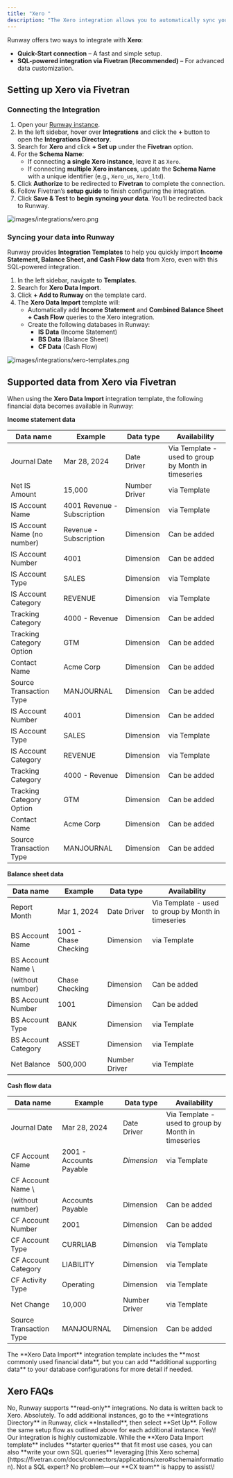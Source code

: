 ```yaml
---
title: "Xero "
description: "The Xero integration allows you to automatically sync your financial data with Runway, eliminating manual data entry and ensuring your actuals stay up to date. With this connection, your financial models will always reflect the latest numbers from Xero."
---
```


Runway offers two ways to integrate with **Xero**:

- **Quick-Start connection** – A fast and simple setup.
- **SQL-powered integration via Fivetran (Recommended)** – For advanced data customization.

## Setting up Xero via Fivetran

### **Connecting the Integration**

1. Open your [Runway instance](https://app.runway.com/).
2. In the left sidebar, hover over **Integrations** and click the **+** button to open the **Integrations Directory**.
3. Search for **Xero** and click **\+ Set up** under the **Fivetran** option.
4. For the **Schema Name**:
   - If connecting **a single Xero instance**, leave it as `Xero`.
   - If connecting **multiple Xero instances**, update the **Schema Name** with a unique identifier (e.g., `Xero_us`, `Xero_ltd`).
5. Click **Authorize** to be redirected to **Fivetran** to complete the connection.
6. Follow Fivetran’s **setup guide** to finish configuring the integration.
7. Click **Save & Test** to **begin syncing your data**. You’ll be redirected back to Runway.

![images/integrations/xero.png](/images/integrations/xero.png)

### **Syncing your data into Runway**

Runway provides **Integration Templates** to help you quickly import **Income Statement, Balance Sheet, and Cash Flow data** from Xero, even with this SQL-powered integration.

1. In the left sidebar, navigate to **Templates**.
2. Search for **Xero Data Import**.
3. Click **\+ Add to Runway** on the template card.
4. The **Xero Data Import** template will:
   - Automatically add **Income Statement** and **Combined Balance Sheet + Cash Flow** queries to the Xero integration.
   - Create the following databases in Runway:
     - **IS Data** (Income Statement)
     - **BS Data** (Balance Sheet)
     - **CF Data** (Cash Flow)

![images/integrations/xero-templates.png](/images/integrations/xero-templates.png)

## Supported data from Xero via Fivetran

When using the **Xero Data Import** integration template, the following financial data becomes available in Runway:

**Income statement data**

| Data name                   | Example                     | Data type     | Availability                                        |
| --------------------------- | --------------------------- | ------------- | --------------------------------------------------- |
| Journal Date                | Mar 28, 2024                | Date Driver   | Via Template - used to group by Month in timeseries |
| Net IS Amount               | 15,000                      | Number Driver | via Template                                        |
| IS Account Name             | 4001 Revenue - Subscription | Dimension     | via Template                                        |
| IS Account Name (no number) | Revenue - Subscription      | Dimension     | Can be added                                        |
| IS Account Number           | 4001                        | Dimension     | Can be added                                        |
| IS Account Type             | SALES                       | Dimension     | via Template                                        |
| IS Account Category         | REVENUE                     | Dimension     | via Template                                        |
| Tracking Category           | 4000 - Revenue              | Dimension     | Can be added                                        |
| Tracking Category Option    | GTM                         | Dimension     | Can be added                                        |
| Contact Name                | Acme Corp                   | Dimension     | Can be added                                        |
| Source Transaction Type     | MANJOURNAL                  | Dimension     | Can be added                                        |
| IS Account Number           | 4001                        | Dimension     | Can be added                                        |
| IS Account Type             | SALES                       | Dimension     | via Template                                        |
| IS Account Category         | REVENUE                     | Dimension     | via Template                                        |
| Tracking Category           | 4000 - Revenue              | Dimension     | Can be added                                        |
| Tracking Category Option    | GTM                         | Dimension     | Can be added                                        |
| Contact Name                | Acme Corp                   | Dimension     | Can be added                                        |
| Source Transaction Type     | MANJOURNAL                  | Dimension     | Can be added                                        |

**Balance sheet data**

| Data name                        | Example               | Data type     | Availability                                        |
| -------------------------------- | --------------------- | ------------- | --------------------------------------------------- |
| Report Month                     | Mar 1, 2024           | Date Driver   | Via Template - used to group by Month in timeseries |
| BS Account Name                  | 1001 - Chase Checking | Dimension     | via Template                                        |
| BS Account Name \
(without number) | Chase Checking        | Dimension     | Can be added                                        |
| BS Account Number                | 1001                  | Dimension     | Can be added                                        |
| BS Account Type                  | BANK                  | Dimension     | via Template                                        |
| BS Account Category              | ASSET                 | Dimension     | via Template                                        |
| Net Balance                      | 500,000               | Number Driver | via Template                                        |

**Cash flow data**

| Data name                        | Example                 | Data type     | Availability                                        |
| -------------------------------- | ----------------------- | ------------- | --------------------------------------------------- |
| Journal Date                     | Mar 28, 2024            | Date Driver   | Via Template - used to group by Month in timeseries |
| CF Account Name                  | 2001 - Accounts Payable | _Dimension_   | via Template                                        |
| CF Account Name \
(without number) | Accounts Payable        | Dimension     | Can be added                                        |
| CF Account Number                | 2001                    | Dimension     | Can be added                                        |
| CF Account Type                  | CURRLIAB                | Dimension     | via Template                                        |
| CF Account Category              | LIABILITY               | Dimension     | via Template                                        |
| CF Activity Type                 | Operating               | Dimension     | via Template                                        |
| Net Change                       | 10,000                  | Number Driver | via Template                                        |
| Source Transaction Type          | MANJOURNAL              | Dimension     | Can be added                                        |

<Check>
  The **Xero Data Import** integration template includes the **most commonly used financial data**, but you can add **additional supporting data** to your database configurations for more detail if needed.
</Check>

## Xero FAQs

<Accordion title="Does Runway write data back to Xero?" icon="sparkles">
  No, Runway supports **read-only** integrations. No data is written back to Xero.
</Accordion>

<Accordion title="Can I connect multiple instances of Xero?" icon="sparkles">
  Absolutely. To add additional instances, go to the **Integrations Directory** in Runway, click **Installed**, then select **Set Up**. Follow the same setup flow as outlined above for each additional instance.
</Accordion>

<Accordion title="Can I pull other types of data from Xero?" icon="sparkles">
  Yes\! Our integration is highly customizable. While the **Xero Data Import  template** includes **starter queries** that fit most use cases, you can also **write your own SQL queries** leveraging [this Xero schema](https://fivetran.com/docs/connectors/applications/xero#schemainformation). Not a SQL expert? No problem—our **CX team** is happy to assist\!
</Accordion>